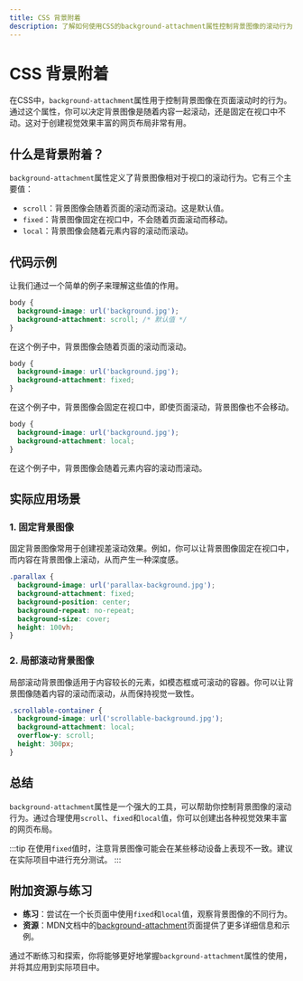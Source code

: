 ```yaml
---
title: CSS 背景附着
description: 了解如何使用CSS的background-attachment属性控制背景图像的滚动行为，适合初学者学习。
---
```


# CSS 背景附着

在CSS中，`background-attachment`属性用于控制背景图像在页面滚动时的行为。通过这个属性，你可以决定背景图像是随着内容一起滚动，还是固定在视口中不动。这对于创建视觉效果丰富的网页布局非常有用。

## 什么是背景附着？

`background-attachment`属性定义了背景图像相对于视口的滚动行为。它有三个主要值：

- `scroll`：背景图像会随着页面的滚动而滚动。这是默认值。
- `fixed`：背景图像固定在视口中，不会随着页面滚动而移动。
- `local`：背景图像会随着元素内容的滚动而滚动。

## 代码示例

让我们通过一个简单的例子来理解这些值的作用。

```css
body {
  background-image: url('background.jpg');
  background-attachment: scroll; /* 默认值 */
}
```

在这个例子中，背景图像会随着页面的滚动而滚动。

```css
body {
  background-image: url('background.jpg');
  background-attachment: fixed;
}
```

在这个例子中，背景图像会固定在视口中，即使页面滚动，背景图像也不会移动。

```css
body {
  background-image: url('background.jpg');
  background-attachment: local;
}
```

在这个例子中，背景图像会随着元素内容的滚动而滚动。

## 实际应用场景

### 1. 固定背景图像

固定背景图像常用于创建视差滚动效果。例如，你可以让背景图像固定在视口中，而内容在背景图像上滚动，从而产生一种深度感。

```css
.parallax {
  background-image: url('parallax-background.jpg');
  background-attachment: fixed;
  background-position: center;
  background-repeat: no-repeat;
  background-size: cover;
  height: 100vh;
}
```

### 2. 局部滚动背景图像

局部滚动背景图像适用于内容较长的元素，如模态框或可滚动的容器。你可以让背景图像随着内容的滚动而滚动，从而保持视觉一致性。

```css
.scrollable-container {
  background-image: url('scrollable-background.jpg');
  background-attachment: local;
  overflow-y: scroll;
  height: 300px;
}
```

## 总结

`background-attachment`属性是一个强大的工具，可以帮助你控制背景图像的滚动行为。通过合理使用`scroll`、`fixed`和`local`值，你可以创建出各种视觉效果丰富的网页布局。

:::tip
在使用`fixed`值时，注意背景图像可能会在某些移动设备上表现不一致。建议在实际项目中进行充分测试。
:::

## 附加资源与练习

- **练习**：尝试在一个长页面中使用`fixed`和`local`值，观察背景图像的不同行为。
- **资源**：MDN文档中的[background-attachment](https://developer.mozilla.org/en-US/docs/Web/CSS/background-attachment)页面提供了更多详细信息和示例。

通过不断练习和探索，你将能够更好地掌握`background-attachment`属性的使用，并将其应用到实际项目中。